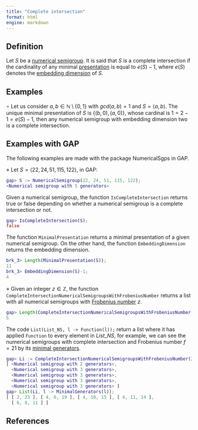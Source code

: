 ```yaml
---
title: "Complete intersection"
format: html
engine: markdown
---
```


<!-- Definición de Num. Sem. -->

## Definition

Let $S$ be a [numerical semigroup](../Basic-concepts/Numerical-semigroup.qmd). It is said that $S$ is a complete intersection if the cardinality of any minimal [presentation](../Presentations-NS/Presentation-NS.qmd) is equal to $e(S) - 1$, where $e(S)$ denotes the [embedding dimension](../Basic-concepts/Embedding-dimension.qmd) of $S$.

## Examples

$\circ$ Let us consider $a,b \in \mathbb{N} \setminus \{0,1\}$ with $gcd(a,b) = 1$ and $S = \langle a, b \rangle$. The unique minimal presentation of $S$ is $\{(b, 0), (a, 0)\}$, whose cardinal is $1 = 2 - 1 = e(S) - 1$, then any numerical semigroup with embedding dimension two is a complete intersection.

## Examples with GAP

The following examples are made with the package NumericalSgps in GAP.

$\diamond$ Let $S = \langle 22, 24, 51, 115, 122 \rangle$, in GAP:

``` gap
gap> S := NumericalSemigroup(22, 24, 51, 115, 122);
<Numerical semigroup with 5 generators>
```

Given a numerical semigroup, the function `IsCompleteIntersection` returns true or false depending on whether a numerical semigroup is a complete intersection or not.

``` gap
gap> IsCompleteIntersection(S);
false
```

The function `MinimalPresentation` returns a minimal presentation of a given numerical semigroup. On the other hand, the function `EmbeddingDimension` returns the embedding dimension.

``` gap
brk_3> Length(MinimalPresentation(S));
11
brk_3> EmbeddingDimension(S)-1;
4
```

$\diamond$ Given an integer $z \in \mathbb{Z}$, the function `CompleteIntersectionNumericalSemigroupsWithFrobeniusNumber` returns a list with all numerical semigroups with [Frobenius number](../Basic-concepts/Frobenius-number.qmd) $z$.

``` gap
gap> Length(CompleteIntersectionNumericalSemigroupsWithFrobeniusNumber(21));
5
```

The code `List(List_NS, l -> Function(l));` return a list where it has applied `Function` to every element in $List\_NS$, for example, we can see the numerical semigroups with complete intersection and Frobenius number $f = 21$ by its [minimal generators](../Basic-concepts/Minimal-set-of-generators.qmd).

``` gap
gap> Li := CompleteIntersectionNumericalSemigroupsWithFrobeniusNumber(21);
[ <Numerical semigroup with 2 generators>,
  <Numerical semigroup with 3 generators>,
  <Numerical semigroup with 3 generators>,
  <Numerical semigroup with 3 generators>,
  <Numerical semigroup with 3 generators> ]
gap> List(Li, l -> MinimalGenerators(l));
[ [ 2, 23 ], [ 4, 6, 19 ], [ 4, 10, 15 ], [ 4, 11, 14 ],
  [ 6, 8, 11 ] ]
```

## References
